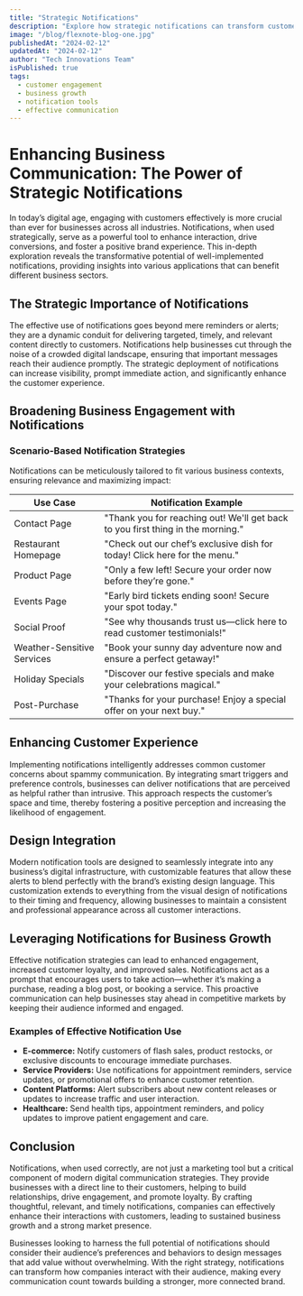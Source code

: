 ```yaml
---
title: "Strategic Notifications"
description: "Explore how strategic notifications can transform customer engagement and drive business success."
image: "/blog/flexnote-blog-one.jpg"
publishedAt: "2024-02-12"
updatedAt: "2024-02-12"
author: "Tech Innovations Team"
isPublished: true
tags:
  - customer engagement
  - business growth
  - notification tools
  - effective communication
---
```


# Enhancing Business Communication: The Power of Strategic Notifications

In today’s digital age, engaging with customers effectively is more crucial than ever for businesses across all industries. Notifications, when used strategically, serve as a powerful tool to enhance interaction, drive conversions, and foster a positive brand experience. This in-depth exploration reveals the transformative potential of well-implemented notifications, providing insights into various applications that can benefit different business sectors.

## The Strategic Importance of Notifications

The effective use of notifications goes beyond mere reminders or alerts; they are a dynamic conduit for delivering targeted, timely, and relevant content directly to customers. Notifications help businesses cut through the noise of a crowded digital landscape, ensuring that important messages reach their audience promptly. The strategic deployment of notifications can increase visibility, prompt immediate action, and significantly enhance the customer experience.

## Broadening Business Engagement with Notifications

### Scenario-Based Notification Strategies

Notifications can be meticulously tailored to fit various business contexts, ensuring relevance and maximizing impact:

| Use Case                   | Notification Example                                                            |
| -------------------------- | ------------------------------------------------------------------------------- |
| Contact Page               | "Thank you for reaching out! We'll get back to you first thing in the morning." |
| Restaurant Homepage        | "Check out our chef’s exclusive dish for today! Click here for the menu."       |
| Product Page               | "Only a few left! Secure your order now before they’re gone."                   |
| Events Page                | "Early bird tickets ending soon! Secure your spot today."                       |
| Social Proof               | "See why thousands trust us—click here to read customer testimonials!"          |
| Weather-Sensitive Services | "Book your sunny day adventure now and ensure a perfect getaway!"               |
| Holiday Specials           | "Discover our festive specials and make your celebrations magical."             |
| Post-Purchase              | "Thanks for your purchase! Enjoy a special offer on your next buy."             |

## Enhancing Customer Experience

Implementing notifications intelligently addresses common customer concerns about spammy communication. By integrating smart triggers and preference controls, businesses can deliver notifications that are perceived as helpful rather than intrusive. This approach respects the customer’s space and time, thereby fostering a positive perception and increasing the likelihood of engagement.

## Design Integration

Modern notification tools are designed to seamlessly integrate into any business’s digital infrastructure, with customizable features that allow these alerts to blend perfectly with the brand’s existing design language. This customization extends to everything from the visual design of notifications to their timing and frequency, allowing businesses to maintain a consistent and professional appearance across all customer interactions.

## Leveraging Notifications for Business Growth

Effective notification strategies can lead to enhanced engagement, increased customer loyalty, and improved sales. Notifications act as a prompt that encourages users to take action—whether it’s making a purchase, reading a blog post, or booking a service. This proactive communication can help businesses stay ahead in competitive markets by keeping their audience informed and engaged.

### Examples of Effective Notification Use

- **E-commerce:** Notify customers of flash sales, product restocks, or exclusive discounts to encourage immediate purchases.
- **Service Providers:** Use notifications for appointment reminders, service updates, or promotional offers to enhance customer retention.
- **Content Platforms:** Alert subscribers about new content releases or updates to increase traffic and user interaction.
- **Healthcare:** Send health tips, appointment reminders, and policy updates to improve patient engagement and care.

## Conclusion

Notifications, when used correctly, are not just a marketing tool but a critical component of modern digital communication strategies. They provide businesses with a direct line to their customers, helping to build relationships, drive engagement, and promote loyalty. By crafting thoughtful, relevant, and timely notifications, companies can effectively enhance their interactions with customers, leading to sustained business growth and a strong market presence.

Businesses looking to harness the full potential of notifications should consider their audience’s preferences and behaviors to design messages that add value without overwhelming. With the right strategy, notifications can transform how companies interact with their audience, making every communication count towards building a stronger, more connected brand.
